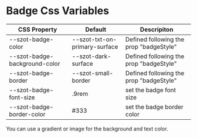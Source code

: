 
<Meta title="Components/Badge/Css Variables" />

# Badge Css Variables

| CSS Property                  | Default                       | Descripiton                             |
| ----------------------------- | ----------------------------- | --------------------------------------- |
| --szot-badge-color            | --szot-txt-on-primary-surface | Defined following the prop "badgeStyle" |
| --szot-badge-background-color | --szot-dark-surface           | Defined following the prop "badgeStyle" |
| --szot-badge-border           | --szot-small-border           | Defined following the prop "badgeStyle" |
| --szot-badge-font-size        | .9rem                         | set the badge font size                 |
| --szot-badge-border-color     | #333                          | set the badge border color              |

<p>You can use a gradient or image for the background and text color.</p>
